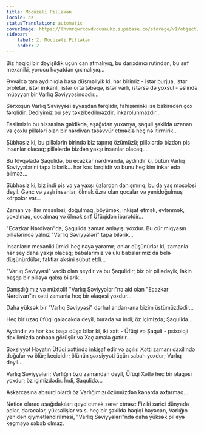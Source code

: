 ```yaml
---
title: Möcüzəli Pilləkən
locale: az
statusTranslation: automatic
coverImage: https://lhvmrqwrcowdvduuaukz.supabase.co/storage/v1/object/public/strapi-uploads/small_cover-tratado-de-psicologia-revolucionaria.webp-5e15e1cec4e0ebebcde5d7fc7565d8fd.webp
sidebar:
    label: 2. Möcüzəli Pilləkən
    order: 2
---
```

Biz həqiqi bir dəyişiklik üçün can atmalıyıq, bu darıxdırıcı rutindən, bu sırf mexaniki, yorucu həyatdan çıxmalıyıq...

Əvvəlcə tam aydınlıqla başa düşməliyik ki, hər birimiz - istər burjua, istər proletar, istər imkanlı, istər orta təbəqə, istər varlı, istərsə də yoxsul - əslində müəyyən bir Varlıq Səviyyəsindədir...

Sərxoşun Varlıq Səviyyəsi əyyaşdan fərqlidir, fahişəninki isə bakirədən çox fərqlidir. Dediyimiz bu şey təkzibedilməzdir, inkarolunmazdır...

Fəslimizin bu hissəsinə gəldikdə, aşağıdan yuxarıya, şaquli şəkildə uzanan və çoxlu pillələri olan bir nərdivan təsəvvür etməklə heç nə itirmirik...

Şübhəsiz ki, bu pillələrin birində biz tapırıq özümüzü; pillələrdə bizdən pis insanlar olacaq; pillələrdə bizdən yaxşı insanlar olacaq...

Bu fövqəladə Şaqulidə, bu ecazkar nərdivanda, aydındır ki, bütün Varlıq Səviyyələrini tapa bilərik... hər kəs fərqlidir və bunu heç kim inkar edə bilməz...

Şübhəsiz ki, biz indi pis və ya yaxşı üzlərdən danışmırıq, bu da yaş məsələsi deyil. Gənc və yaşlı insanlar, ölmək üzrə olan qocalar və yenidoğulmuş körpələr var...

Zaman və illər məsələsi; doğulmaq, böyümək, inkişaf etmək, evlənmək, çoxalmaq, qocalmaq və ölmək sırf Üfüqidən ibarətdir...

"Ecazkar Nərdivan"da, Şaqulidə zaman anlayışı yoxdur. Bu cür miqyasın pillələrində yalnız "Varlıq Səviyyələri" tapa bilərik...

İnsanların mexaniki ümidi heç nəyə yaramır; onlar düşünürlər ki, zamanla hər şey daha yaxşı olacaq; babalarımız və ulu babalarımız da belə düşünürdülər; faktlar əksini sübut etdi...

"Varlıq Səviyyəsi" vacib olan şeydir və bu Şaqulidir; biz bir pillədəyik, lakin başqa bir pilləyə qalxa bilərik...

Danışdığımız və müxtəlif "Varlıq Səviyyələri"nə aid olan "Ecazkar Nərdivan"ın xətti zamanla heç bir əlaqəsi yoxdur...

Daha yüksək bir "Varlıq Səviyyəsi" dərhal andan-ana bizim üstümüzdədir...

Heç bir uzaq üfüqi gələcəkdə deyil, burada və indi; öz içimizdə; Şaqulidə...

Aydındır və hər kəs başa düşə bilər ki, iki xətt - Üfüqi və Şaquli - psixoloji daxilimizdə anbaan görüşür və Xaç əmələ gətirir...

Şəxsiyyət Həyatın Üfüqi xəttində inkişaf edir və açılır. Xətti zamanı daxilində doğulur və ölür; keçicidir; ölünün şəxsiyyəti üçün sabah yoxdur; Varlıq deyil...

Varlıq Səviyyələri; Varlığın özü zamandan deyil, Üfüqi Xətlə heç bir əlaqəsi yoxdur; öz içimizdədir. İndi, Şaqulidə...

Aşkarcasına absurd olardı öz Varlığımızı özümüzdən kənarda axtarmaq...

Nəticə olaraq aşağıdakıları qeyd etmək zərər etməz: Fiziki xarici dünyada adlar, dərəcələr, yüksəlişlər və s. heç bir şəkildə həqiqi həyəcan, Varlığın yenidən qiymətləndirilməsi, "Varlıq Səviyyələri"ndə daha yüksək pilləyə keçməyə səbəb olmaz.

